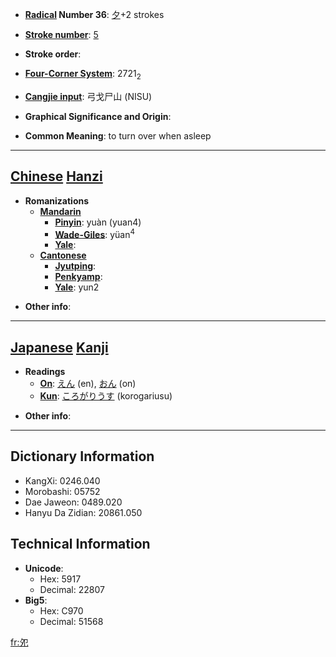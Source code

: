 * '''[[Wiktionary:Chinese radical index| Radical]] Number 36''': [[Wiktionary:Chinese radical index 夕|夕]]+2 strokes

* '''[[Wiktionary:Chinese total strokes index|Stroke number]]''': [[Wiktionary:Chinese total strokes index 5|5]]

* '''Stroke order''': 

* '''[[Wiktionary:Chinese four corner index|Four-Corner System]]''': 2721<sub>2</sub>

* '''[[Wiktionary:Chinese Cangjie index|Cangjie input]]''': 弓戈尸山 (NISU)

* '''Graphical Significance and Origin''': 

* '''Common Meaning''': to turn over when asleep

----

== [[Chinese]] [[Hanzi]] ==

* '''Romanizations'''
** '''[[Mandarin]]'''
*** '''[[Pinyin]]''': yuàn (yuan4)
*** '''[[Wade-Giles]]''': yüan<sup>4</sup>
*** '''[[Yale]]''': 
** '''[[Cantonese]]'''
*** '''[[Jyutping]]''':
*** '''[[Penkyamp]]''': 
*** '''[[Yale]]''': yun2

* '''Other info''': 

----

== [[Japanese]] [[Kanji]] ==

* '''Readings'''
** '''[[On]]''': [[えん]] (en), [[おん]] (on)
** '''[[Kun]]''': [[ころがりうす]] (korogariusu)

* '''Other info''':  

----

== Dictionary Information ==

* KangXi: 0246.040
* Morobashi: 05752
* Dae Jaweon: 0489.020
* Hanyu Da Zidian: 20861.050

== Technical Information ==

* '''Unicode''':
** Hex: 5917
** Decimal: 22807
* '''Big5''':
** Hex: C970
** Decimal: 51568

[[fr:夗]]